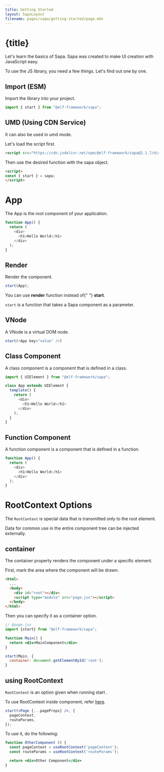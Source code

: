 ```yaml
---
title: Getting Started
layout: SapaLayout
filename: pages/sapa/getting-started/page.mdx
---
```




# {title}

Let's learn the basics of Sapa.
Sapa was created to make UI creation with JavaScript easy.

To use the JS library, you need a few things. Let's find out one by one.

## Import (ESM)

Import the library into your project.

```js
import { start } from "@elf-framework/sapa";
```

## UMD (Using CDN Service)

It can also be used in umd mode.

Let's load the script first.

```html
<script src="https://cdn.jsdelivr.net/npm/@elf-framework/sapa@2.1.7/dist/sapa.umd.min.js"></script>
```

Then use the desired function with the sapa object.

```html
<script>
const { start } = sapa;
</script>
```

# App

The App is the root component of your application.

```js
function App() {
  return (
    <div>
      <h1>Hello World</h1>
    </div>
  );
}
```

## Render

Render the component. 
```jsx
start(App);
```
<Alert type="info" weak={true}>
You can use <strong>render</strong> function instead of{" "}
<strong>start</strong>.
</Alert>

`start` is a function that takes a Sapa component as a parameter.

## VNode

A VNode is a virtual DOM node.

```js
start(<App key="value" />)
```

## Class Component
A class component is a component that is defined in a class.

```js
import { UIElement } from "@elf-framework/sapa";

class App extends UIElement {
  template() {
    return (
      <div>
        <h1>Hello World</h1>
      </div>
    );
  }
}
```

## Function Component

A function component is a component that is defined in a function.

```js
function App() {
  return (
    <div>
      <h1>Hello World</h1>
    </div>
  );
}
```

# RootContext Options 

The `RootContext` is special data that is transmitted only to the root element.

Data for common use in the entire component tree can be injected externally.


## container

The container property renders the component under a specific element.

First, mark the area where the component will be drawn.

```html {5} showLineNumbers
<html>
  ...
  <body>
    <div id="root"></div>
    <script type="module" src="page.jsx"></script>
  </body>
</html>
```

Then you can specify it as a container option.

```jsx {9} showLineNumbers
// @page.jsx
import {start} from "@elf-framework/sapa";

function Main() {
  return <div>MainComponent</div>
}

start(Main, {
  container: document.getElementById('root');
}

```

## using RootContext

`RootContext` is an option given when running start .

To use RootContext inside component, refer [here](/pages/sapa/hook/#useRootContext154).

```jsx {3}
start(<Page {...pageProps} />, {
  pageContext,
  routeParams,
});
```

To use it, do the following:

```jsx {3}
function OtherComponent () {
  const pageContext = useRootContext('pageContext');
  const routeParams = useRootContext('routeParams');

  return <div>Other Component</div>
}
```